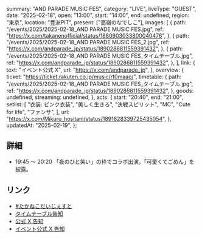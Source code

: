   summary: "AND PARADE MUSIC FES",
  category: "LIVE",
  liveType: "GUEST",
  date: "2025-02-18",
  open: "13:00",
  start: "14:00",
  end: undefined,
  region: "東京",
  location: "豊洲PIT",
  present: ["高嶺のなでしこ"],
  images: [
    {
      path: "/events/2025/2025-02-18_AND PARADE MUSIC FES.jpg",
      ref: "https://x.com/takanenofficial/status/1880903033800040476",
    },
    {
      path: "/events/2025/2025-02-18_AND PARADE MUSIC FES_2.jpg",
      ref: "https://x.com/andparade_jp/status/1890286811559391432",
    },
    {
      path: "/events/2025/2025-02-18_AND PARADE MUSIC FES_タイムテーブル.jpg",
      ref: "https://x.com/andparade_jp/status/1890286811559391432",
    },
  ],
  link: {
    text: "イベント公式 X",
    url: "https://x.com/andparade_jp",
  },
  overview: {
    ticket: "https://ticket.rakuten.co.jp/music/rt0maao/",
    timetable: {
      path: "/events/2025/2025-02-18_AND PARADE MUSIC FES_タイムテーブル.jpg",
      ref: "https://x.com/andparade_jp/status/1890286811559391432",
    },
    goods: undefined,
    streaming: undefined,
  },
  acts: {
    start: "20:40",
    end: "21:00",
    setlist: [
      "衣装: ピンク衣装",
      "美しく生きろ",
      "決戦スピリット",
      "MC",
      "Cute for life",
      "ファンサ",
    ],
    url: "https://x.com/Mikuru_hositani/status/1891828339725435054",
  },
  updatedAt: "2025-02-19",
};

## 詳細

- 19:45 〜 20:20 「夜のひと笑い」の枠でコラボ出演。「可愛くてごめん」を披露。

## リンク

- [#たかねこだいじぇすと](https://x.com/takanenofficial/status/1891862303257014604)
- [タイムテーブル告知](https://x.com/andparade_jp/status/1890286811559391432)
- [公式 X 告知](https://x.com/takanenofficial/status/1880903033800040476)
- [イベント公式 X 告知](https://x.com/andparade_jp/status/1880610926430495100)
